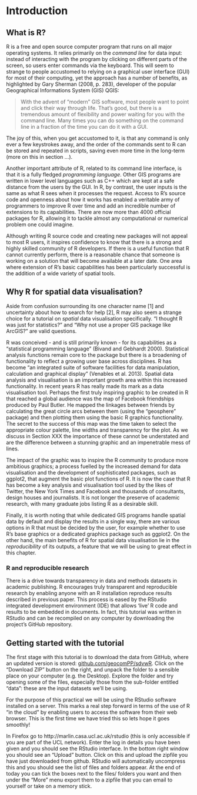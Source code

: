 Introduction
============

What is R?
----------

R is a free and open source computer program that runs on all major
operating systems. It relies primarily on the *command line* for data
input: instead of interacting with the program by clicking on different parts of the screen, so users enter commands
via the keyboard. This will seem to strange to people accustomed to
relying on a graphical user interface (GUI) for most of their computing, yet the
approach has a number of benefits, as highlighted by Gary Sherman (2008,
p. 283), developer of the popular Geographical Informations System (GIS) QGIS:

> With the advent of “modern” GIS software, most people want to point
> and click their way through life. That’s good, but there is a
> tremendous amount of flexibility and power waiting for you with the
> command line. Many times you can do something on the command line in a
> fraction of the time you can do it with a GUI.

The joy of this, when you get accustomed to it, is that any command is
only ever a few keystrokes away, and the order of the commands sent to R
can be stored and repeated in scripts, saving even more time in the
long-term (more on this in section ...).

Another important attribute of R, related to its command line interface,
is that it is a fully fledged *programming language*. Other GIS programs
are written in lower level languages such as C++ which are kept at a
safe distance from the users by the GUI. In R, by contrast, the user inputs is the same
as what R sees when it processes the request. Access to
R's source code and openness about how it works has enabled a veritable
army of programmers to improve R over time and add an incredible number
of extensions to its capabilities. There
are now more than 4000 official packages for R, allowing it to tackle
almost any computational or numerical problem one could imagine.

Although writing R source code and creating new packages will not appeal
to most R users, it inspires confidence to know that there is a strong
and highly skilled community of R developers. If there is a useful
function that R cannot currently perform, there is a reasonable
chance that someone is working on a solution that will become available
at a later date. One area
where extension of R's basic capabilities has been particularly
successful is the addition of a wide variety of spatial tools.


Why R for spatial data visualisation?
-------------------------------------

Aside from confusion surrounding its one character name [1] and 
uncertainty about how to search for help [2],
R may also seem a strange choice for a tutorial on
*spatial* data visualisation specifically. "I thought R was just for
statistics?" and "Why not use a proper GIS package like ArcGIS?" are valid
questions.

R was conceived - and is
still primarily known - for its capabilities as a "statistical programming language" (Bivand
and Gebhardt 2000). 
Statistical analysis functions remain core to the package but there is a
broadening of functionality to reflect a growing user base across disciplines.
R has become "an integrated suite of software facilities for data manipulation,
calculation and graphical display" (Venables et al. 2013). 
Spatial data analysis and visualisation is an important growth area within this 
increased functionality.
In recent years R has really made its mark as a data visualisation tool. Perhaps the first truly inspiring graphic to be created in R that reached a global audience was the map of Facebook friendships produced by Paul Butler. He mapped the linkages between friends by calculating the great circle arcs between them (using the “geosphere” package) and then plotting them using the basic R graphics functionality. The secret to the success of this map was the time taken to select the appropriate colour palette, line widths and transparency for the plot. As we discuss in Section XXX the importance of these cannot be understated and are the difference between a stunning graphic and an impenetrable mess of lines.

The impact of the graphic was to inspire the R community to produce more ambitious graphics; a process fuelled by the increased demand for data visualisation and the development of sophisticated packages, such as ggplot2, that augment the basic plot functions of R. It is now the case that R has become a key analysis and visualisation tool used by the likes of Twitter, the New York Times and Facebook and thousands of consultants, design houses and journalists. It is not longer the preserve of academic research, with many graduate jobs listing R as a desirable skill. 

Finally, it is worth noting that while dedicated GIS programs handle spatial data by default and
display the results in a single way, there are various options in R that
must be decided by the user, for example whether to use R's base
graphics or a dedicated graphics package such as ggplot2. On the other
hand, the main benefits of R for spatial data visualisation lie in the
*reproducibility* of its outputs, a feature that we will be using to
great effect in this chapter.

### R and reproducible research

There is a drive towards transparency in data and methods datasets in academic publishing. 
R encourages truly transparent and reproducible research by enabling anyone with an 
R installation reproduce results described in previous paper. 
This process is eased by the RStudio integrated development environment (IDE) 
that allows 'live' R code and results to be embedded in documents. 
In fact, this tutorial was written in RStudio and can be recompiled on 
any computer by downloading the project's GitHub repository.

## Getting started with the tutorial

The first stage with this tutorial is to download the data from GitHub, 
where an updated version is stored: [github.com/geocomPP/sdvwR](https://github.com/geocomPP/sdvwR). 
Click on the "Download ZIP" button on the right, and unpack the folder to a sensible place
on your computer (e.g. the Desktop). Explore the folder and try opening some of the files, 
especially those from the sub-folder entitled "data": these are the input datasets we'll be using.

For the purpose of this practical we will be using the RStudio software installed on a server. This marks a real step forward in terms of the use of R "in the cloud" by enabling users to access the software from their web browser. This is the first time we have tried this so lets hope it goes smoothly!

In Firefox go to http://marlin.casa.ucl.ac.uk/rstudio (this is only accessible if you are part of the UCL network). Enter the log in details you have been given and you should see the RStudio interface. In the bottom right window you should see an "Upload" button. Click on this and upload the zipfile you have just downloaded from github. RStudio will automatically uncompress this and you should see the list of files and folders appear. At the end of today you can tick the boxes next to the files/ folders you want and then under the "More" menu export them to a zipfile that you can email to yourself or take on a memory stick.





